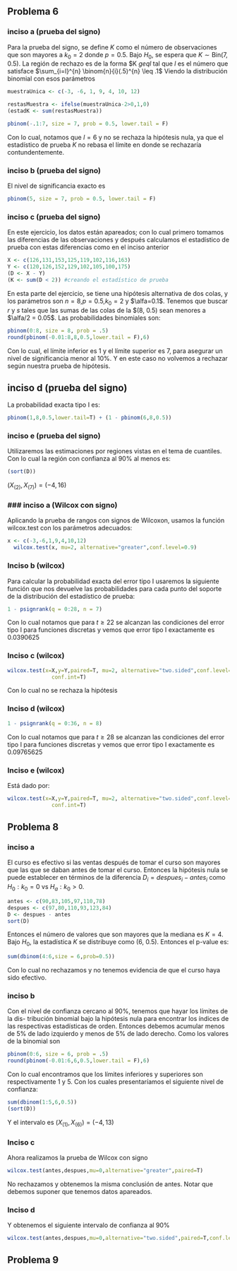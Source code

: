 ## Problema 6

### inciso a (prueba del signo)

Para la prueba del signo, se define $K$ como el número de observaciones que son mayores a $k_{0} = 2$ donde $p = 0.5$. Bajo $H_{0}$, se espera que $K \sim \text{Bin}(7, 0.5)$. La región
de rechazo es de la forma $K $geq l$ tal que $l$ es el número que satisface $\sum_{i=l}^{n} \binom{n}{i}(.5)^{n} \leq .1$  Viendo la distribución binomial con esos parámetros

```r
muestraUnica <- c(-3, -6, 1, 9, 4, 10, 12)

restasMuestra <- ifelse(muestraUnica-2>0,1,0)
(estadK <- sum(restasMuestra))

pbinom(-.1:7, size = 7, prob = 0.5, lower.tail = F)
```


Con lo cual, notamos que $l=6$ y no se rechaza la hipótesis nula, ya que el estadístico de prueba $K$ no rebasa el límite en donde se rechazaría contundentemente.

### inciso b (prueba del signo)

El nivel de significancia exacto es

```r
pbinom(5, size = 7, prob = 0.5, lower.tail = F)
```

### inciso c (prueba del signo)

En este ejercicio, los datos están apareados; con lo cual primero tomamos las diferencias de las observaciones y después calculamos el estadístico de prueba con estas diferencias como en el inciso anterior

```r
X <- c(126,131,153,125,119,102,116,163)
Y <- c(120,126,152,129,102,105,100,175)
(D <- X - Y)
(K <- sum(D < 2)) #creando el estadístico de prueba
```

En esta parte del ejercicio, se tiene una hipótesis alternativa de dos colas, y los parámetros son $n=8$,$p=0.5$,$k_{0} =2$ y $\alfa=0.1$. Tenemos que buscar $r$ y $s$ tales que las sumas de las colas de la $\text{Bin}(8, 0.5) sean menores a $\alfa/2 = 0.05$. Las probabilidades binomiales son:

```r
pbinom(0:8, size = 8, prob = .5)
round(pbinom(-0.01:8,8,0.5,lower.tail = F),6)
```

Con lo cual, el límite inferior es 1 y el límite superior es 7, para asegurar un nivel de significancia menor al $10$%. Y en este caso no volvemos a rechazar según nuestra prueba de hipótesis.

## inciso d (prueba del signo)

La probabilidad exacta tipo I es:

```r
pbinom(1,8,0.5,lower.tail=T) + (1 - pbinom(6,8,0.5))
```

### inciso e (prueba del signo)

Utilizaremos las estimaciones por regiones vistas en el tema de cuantiles. Con lo cual la región con confianza al 90% al menos es:

```r
(sort(D))
```

$(X_{(2)},X_{(7)})=(-4,16)$

### ### inciso a (Wilcox con signo)

Aplicando la prueba de rangos con signos de Wilcoxon, usamos la función wilcox.test con los parámetros adecuados:

```r
x <- c(-3,-6,1,9,4,10,12)
  wilcox.test(x, mu=2, alternative="greater",conf.level=0.9)
```

### Inciso b (wilcox)
Para calcular la probabilidad exacta del error tipo I usaremos la siguiente función que nos devuelve las probabilidades para cada punto del soporte de la distribución del estadístico de prueba:

```r
1 - psignrank(q = 0:28, n = 7)
```

Con lo cual notamos que para $t\geq 22$ se alcanzan las condiciones del error tipo I para funciones discretas y vemos que error tipo I exactamente es 0.0390625

### Inciso c (wilcox)

```r
wilcox.test(x=X,y=Y,paired=T, mu=2, alternative="two.sided",conf.level=0.90,
              conf.int=T)
```

Con lo cual no se rechaza la hipótesis

### Inciso d (wilcox)

```r
1 - psignrank(q = 0:36, n = 8)
```

Con lo cual notamos que para $t\geq 28$ se alcanzan las condiciones del error tipo I para funciones discretas y vemos que error tipo I exactamente es 0.09765625

### Inciso e (wilcox)

Está dado por:

```r
wilcox.test(x=X,y=Y,paired=T, mu=2, alternative="two.sided",conf.level=0.90,
              conf.int=T)
```


## Problema 8

### inciso a

El curso es efectivo si las ventas después de tomar el curso son mayores que las que se daban antes de tomar el curso. Entonces la hipótesis nula se puede establecer en términos de la diferencia $D_{i} = despues_{i}- antes_{i}$ como $H_{0} : k_{0} = 0$ vs $H_{a} :k_{0}>0$.

```r
antes <- c(90,83,105,97,110,78)
despues <- c(97,80,110,93,123,84)
D <- despues - antes
sort(D)
```

Entonces el número de valores que son mayores que la mediana es $K = 4$. Bajo $H_{0}$, la estadística $K$ se distribuye como \text{Bin}(6, 0.5). Entonces el p-value es:

```r
sum(dbinom(4:6,size = 6,prob=0.5))
```

Con lo cual no rechazamos y no tenemos evidencia de que el curso haya sido efectivo.

### inciso b

Con el nivel de confianza cercano al 90%, tenemos que hayar los límites de la dis- tribución binomial bajo la hipótesis nula para encontrar los índices de las respectivas estadísticas de orden. Entonces debemos acumular menos de 5% de lado izquierdo y menos de 5% de lado derecho. Como los valores de la binomial son


```r
pbinom(0:6, size = 6, prob = .5)
round(pbinom(-0.01:6,6,0.5,lower.tail = F),6)
```

Con lo cual encontramos que los límites inferiores y superiores son respectivamente 1 y 5. Con los cuales presentaríamos el siguiente nivel de confianza: 

```r
sum(dbinom(1:5,6,0.5))
(sort(D))
```

Y el intervalo es $(X_{(1)},X_{(6)})=(-4,13)$


### Inciso c

Ahora realizamos la prueba de Wilcox con signo

```r
wilcox.test(antes,despues,mu=0,alternative="greater",paired=T)

```

No rechazamos y obtenemos la misma conclusión de antes. Notar que debemos suponer que tenemos datos apareados.

### Inciso d
Y obtenemos el siguiente intervalo de confianza al 90%
```r
wilcox.test(antes,despues,mu=0,alternative="two.sided",paired=T,conf.level=0.9,conf.int=T)
```

## Problema 9